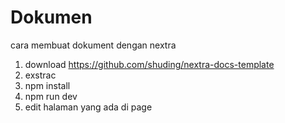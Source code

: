 # Dokumen

cara membuat dokument dengan nextra 

1. download https://github.com/shuding/nextra-docs-template
2. exstrac
3. npm install
4. npm run dev
5. edit halaman yang ada di page